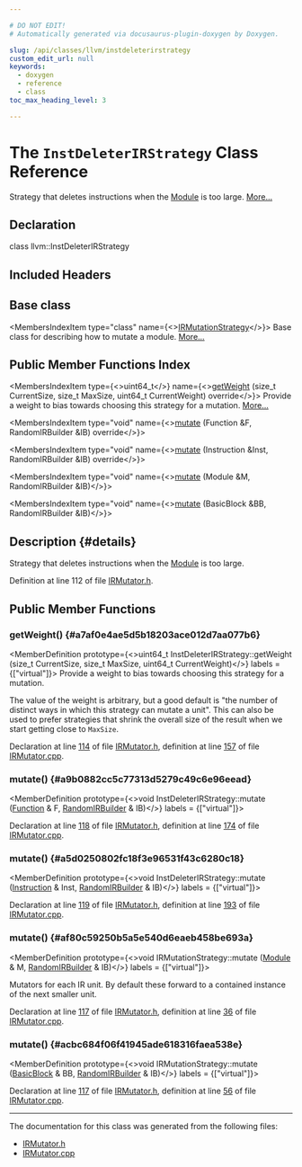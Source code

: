 ```yaml
---

# DO NOT EDIT!
# Automatically generated via docusaurus-plugin-doxygen by Doxygen.

slug: /api/classes/llvm/instdeleterirstrategy
custom_edit_url: null
keywords:
  - doxygen
  - reference
  - class
toc_max_heading_level: 3

---
```





# The `InstDeleterIRStrategy` Class Reference

<DoxygenPage pluginConfig={pluginConfig}>

Strategy that deletes instructions when the <a href="/docs/api/classes/llvm/module">Module</a> is too large. <a href="#details">More...</a>

## Declaration

<CodeBlock>class llvm::InstDeleterIRStrategy</CodeBlock>

## Included Headers

<IncludesList>
<IncludesListItem
  filePath="llvm/FuzzMutate/IRMutator.h"
  permalink="/docs/api/files/include/include/llvm/include/llvm/fuzzmutate/irmutator-h"
  isLocal="true" />
</IncludesList>

## Base class

<MembersIndex>

<MembersIndexItem
  type="class"
  name={<><a href="/docs/api/classes/llvm/irmutationstrategy">IRMutationStrategy</a></>}>
Base class for describing how to mutate a module. <a href="/docs/api/classes/llvm/irmutationstrategy/#details">More...</a>
</MembersIndexItem>

</MembersIndex>

## Public Member Functions Index

<MembersIndex>

<MembersIndexItem
  type={<>uint64&#95;t</>}
  name={<><a href="#a7af0e4ae5d5b18203ace012d7aa077b6">getWeight</a> (size&#95;t CurrentSize, size&#95;t MaxSize, uint64&#95;t CurrentWeight) override</>}>
Provide a weight to bias towards choosing this strategy for a mutation. <a href="#a7af0e4ae5d5b18203ace012d7aa077b6">More...</a>
</MembersIndexItem>

<MembersIndexItem
  type="void"
  name={<><a href="#a9b0882cc5c77313d5279c49c6e96eead">mutate</a> (Function &amp;F, RandomIRBuilder &amp;IB) override</>}>
</MembersIndexItem>

<MembersIndexItem
  type="void"
  name={<><a href="#a5d0250802fc18f3e96531f43c6280c18">mutate</a> (Instruction &amp;Inst, RandomIRBuilder &amp;IB) override</>}>
</MembersIndexItem>

<MembersIndexItem
  type="void"
  name={<><a href="#af80c59250b5a5e540d6eaeb458be693a">mutate</a> (Module &amp;M, RandomIRBuilder &amp;IB)</>}>
</MembersIndexItem>

<MembersIndexItem
  type="void"
  name={<><a href="#acbc684f06f41945ade618316faea538e">mutate</a> (BasicBlock &amp;BB, RandomIRBuilder &amp;IB)</>}>
</MembersIndexItem>

</MembersIndex>

## Description {#details}

Strategy that deletes instructions when the <a href="/docs/api/classes/llvm/module">Module</a> is too large.

Definition at line 112 of file <a href="/docs/api/files/include/include/llvm/include/llvm/fuzzmutate/irmutator-h">IRMutator.h</a>.

<SectionDefinition>

## Public Member Functions

### getWeight() {#a7af0e4ae5d5b18203ace012d7aa077b6}

<MemberDefinition
  prototype={<>uint64&#95;t InstDeleterIRStrategy::getWeight (size&#95;t CurrentSize, size&#95;t MaxSize, uint64&#95;t CurrentWeight)</>}
  labels = {["virtual"]}>
Provide a weight to bias towards choosing this strategy for a mutation.

The value of the weight is arbitrary, but a good default is &quot;the number of
distinct ways in which this strategy can mutate a unit&quot;. This can also be used to prefer strategies that shrink the overall size of the result when we start getting close to <code>MaxSize</code>.

Declaration at line <a href="/docs/api/files/include/include/llvm/include/llvm/fuzzmutate/irmutator-h/#l00114">114</a> of file <a href="/docs/api/files/include/include/llvm/include/llvm/fuzzmutate/irmutator-h">IRMutator.h</a>, definition at line <a href="/docs/api/files/lib/lib/fuzzmutate/irmutator-cpp/#l00157">157</a> of file <a href="/docs/api/files/lib/lib/fuzzmutate/irmutator-cpp">IRMutator.cpp</a>.
</MemberDefinition>

### mutate() {#a9b0882cc5c77313d5279c49c6e96eead}

<MemberDefinition
  prototype={<>void InstDeleterIRStrategy::mutate (<a href="/docs/api/classes/llvm/function">Function</a> &amp; F, <a href="/docs/api/structs/llvm/randomirbuilder">RandomIRBuilder</a> &amp; IB)</>}
  labels = {["virtual"]}>

Declaration at line <a href="/docs/api/files/include/include/llvm/include/llvm/fuzzmutate/irmutator-h/#l00118">118</a> of file <a href="/docs/api/files/include/include/llvm/include/llvm/fuzzmutate/irmutator-h">IRMutator.h</a>, definition at line <a href="/docs/api/files/lib/lib/fuzzmutate/irmutator-cpp/#l00174">174</a> of file <a href="/docs/api/files/lib/lib/fuzzmutate/irmutator-cpp">IRMutator.cpp</a>.
</MemberDefinition>

### mutate() {#a5d0250802fc18f3e96531f43c6280c18}

<MemberDefinition
  prototype={<>void InstDeleterIRStrategy::mutate (<a href="/docs/api/classes/llvm/instruction">Instruction</a> &amp; Inst, <a href="/docs/api/structs/llvm/randomirbuilder">RandomIRBuilder</a> &amp; IB)</>}
  labels = {["virtual"]}>

Declaration at line <a href="/docs/api/files/include/include/llvm/include/llvm/fuzzmutate/irmutator-h/#l00119">119</a> of file <a href="/docs/api/files/include/include/llvm/include/llvm/fuzzmutate/irmutator-h">IRMutator.h</a>, definition at line <a href="/docs/api/files/lib/lib/fuzzmutate/irmutator-cpp/#l00193">193</a> of file <a href="/docs/api/files/lib/lib/fuzzmutate/irmutator-cpp">IRMutator.cpp</a>.
</MemberDefinition>

### mutate() {#af80c59250b5a5e540d6eaeb458be693a}

<MemberDefinition
  prototype={<>void IRMutationStrategy::mutate (<a href="/docs/api/classes/llvm/module">Module</a> &amp; M, <a href="/docs/api/structs/llvm/randomirbuilder">RandomIRBuilder</a> &amp; IB)</>}
  labels = {["virtual"]}>

Mutators for each IR unit. By default these forward to a contained instance of the next smaller unit.

Declaration at line <a href="/docs/api/files/include/include/llvm/include/llvm/fuzzmutate/irmutator-h/#l00117">117</a> of file <a href="/docs/api/files/include/include/llvm/include/llvm/fuzzmutate/irmutator-h">IRMutator.h</a>, definition at line <a href="/docs/api/files/lib/lib/fuzzmutate/irmutator-cpp/#l00036">36</a> of file <a href="/docs/api/files/lib/lib/fuzzmutate/irmutator-cpp">IRMutator.cpp</a>.
</MemberDefinition>

### mutate() {#acbc684f06f41945ade618316faea538e}

<MemberDefinition
  prototype={<>void IRMutationStrategy::mutate (<a href="/docs/api/classes/llvm/basicblock">BasicBlock</a> &amp; BB, <a href="/docs/api/structs/llvm/randomirbuilder">RandomIRBuilder</a> &amp; IB)</>}
  labels = {["virtual"]}>

Declaration at line <a href="/docs/api/files/include/include/llvm/include/llvm/fuzzmutate/irmutator-h/#l00117">117</a> of file <a href="/docs/api/files/include/include/llvm/include/llvm/fuzzmutate/irmutator-h">IRMutator.h</a>, definition at line <a href="/docs/api/files/lib/lib/fuzzmutate/irmutator-cpp/#l00056">56</a> of file <a href="/docs/api/files/lib/lib/fuzzmutate/irmutator-cpp">IRMutator.cpp</a>.
</MemberDefinition>

</SectionDefinition>

<hr/>

The documentation for this class was generated from the following files:

<ul>
<li><a href="/docs/api/files/include/include/llvm/include/llvm/fuzzmutate/irmutator-h">IRMutator.h</a></li>
<li><a href="/docs/api/files/lib/lib/fuzzmutate/irmutator-cpp">IRMutator.cpp</a></li>
</ul>

</DoxygenPage>
